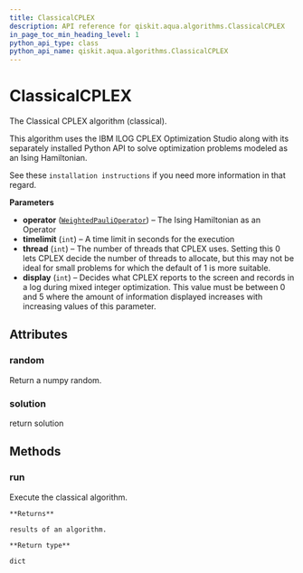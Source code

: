 ```yaml
---
title: ClassicalCPLEX
description: API reference for qiskit.aqua.algorithms.ClassicalCPLEX
in_page_toc_min_heading_level: 1
python_api_type: class
python_api_name: qiskit.aqua.algorithms.ClassicalCPLEX
---
```


# ClassicalCPLEX

<Class id="qiskit.aqua.algorithms.ClassicalCPLEX" isDedicatedPage={true} github="https://github.com/qiskit-community/qiskit-aqua/tree/stable/0.7/qiskit/aqua/algorithms/minimum_eigen_solvers/cplex/classical_cplex.py" signature="ClassicalCPLEX(operator, timelimit=600, thread=1, display=2)" modifiers="class">
  The Classical CPLEX algorithm (classical).

  This algorithm uses the IBM ILOG CPLEX Optimization Studio along with its separately installed Python API to solve optimization problems modeled as an Ising Hamiltonian.

  See these `installation instructions` if you need more information in that regard.

  **Parameters**

  *   **operator** ([`WeightedPauliOperator`](qiskit.aqua.operators.legacy.WeightedPauliOperator "qiskit.aqua.operators.legacy.weighted_pauli_operator.WeightedPauliOperator")) – The Ising Hamiltonian as an Operator
  *   **timelimit** (`int`) – A time limit in seconds for the execution
  *   **thread** (`int`) – The number of threads that CPLEX uses. Setting this 0 lets CPLEX decide the number of threads to allocate, but this may not be ideal for small problems for which the default of 1 is more suitable.
  *   **display** (`int`) – Decides what CPLEX reports to the screen and records in a log during mixed integer optimization. This value must be between 0 and 5 where the amount of information displayed increases with increasing values of this parameter.

  ## Attributes

  ### random

  <Attribute id="qiskit.aqua.algorithms.ClassicalCPLEX.random">
    Return a numpy random.
  </Attribute>

  ### solution

  <Attribute id="qiskit.aqua.algorithms.ClassicalCPLEX.solution">
    return solution
  </Attribute>

  ## Methods

  ### run

  <Function id="qiskit.aqua.algorithms.ClassicalCPLEX.run" signature="ClassicalCPLEX.run()">
    Execute the classical algorithm.

    **Returns**

    results of an algorithm.

    **Return type**

    dict
  </Function>
</Class>

